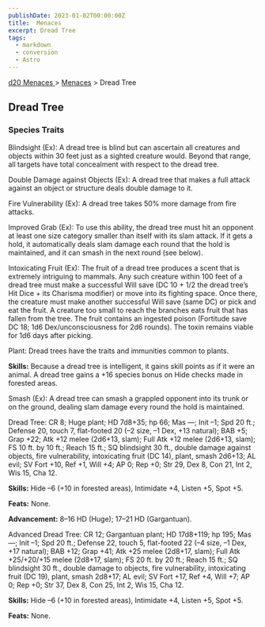 ```yaml
---
publishDate: 2023-01-02T00:00:00Z
title:  Menaces
excerpt: Dread Tree
tags:
  - markdown
  - conversion
  - Astro
---
```


[ d20 Menaces ](/#menacesD20) > [ Menaces](menaces-d20-menaces-index) > Dread Tree

##  Dread Tree

###  Species Traits

Blindsight (Ex): A dread tree is blind but can ascertain all creatures and
objects within 30 feet just as a sighted creature would. Beyond that range,
all targets have total concealment with respect to the dread tree.

Double Damage against Objects (Ex): A dread tree that makes a full attack
against an object or structure deals double damage to it.

Fire Vulnerability (Ex): A dread tree takes 50% more damage from fire attacks.

Improved Grab (Ex): To use this ability, the dread tree must hit an opponent
at least one size category smaller than itself with its slam attack. If it
gets a hold, it automatically deals slam damage each round that the hold is
maintained, and it can smash in the next round (see below).

Intoxicating Fruit (Ex): The fruit of a dread tree produces a scent that is
extremely intriguing to mammals. Any such creature within 100 feet of a dread
tree must make a successful Will save (DC 10 + 1/2 the dread tree’s Hit Dice +
its Charisma modifier) or move into its fighting space. Once there, the
creature must make another successful Will save (same DC) or pick and eat the
fruit. A creature too small to reach the branches eats fruit that has fallen
from the tree. The fruit contains an ingested poison (Fortitude save DC 18;
1d6 Dex/unconsciousness for 2d6 rounds). The toxin remains viable for 1d6 days
after picking.

Plant: Dread trees have the traits and immunities common to plants.

**Skills:** Because a dread tree is intelligent, it gains skill points as if
it were an animal. A dread tree gains a +16 species bonus on Hide checks made
in forested areas.

Smash (Ex): A dread tree can smash a grappled opponent into its trunk or on
the ground, dealing slam damage every round the hold is maintained.

Dread Tree: CR 8; Huge plant; HD 7d8+35; hp 66; Mas —; Init –1; Spd 20 ft.;
Defense 20, touch 7, flat-footed 20 (–2 size, –1 Dex, +13 natural); BAB +5;
Grap +22; Atk +12 melee (2d6+13, slam); Full Atk +12 melee (2d6+13, slam); FS
10 ft. by 10 ft.; Reach 15 ft.; SQ blindsight 30 ft., double damage against
objects, fire vulnerability, intoxicating fruit (DC 14), plant, smash 2d6+13;
AL evil; SV Fort +10, Ref +1, Will +4; AP 0; Rep +0; Str 29, Dex 8, Con 21,
Int 2, Wis 15, Cha 12.

**Skills:** Hide –6 (+10 in forested areas), Intimidate +4, Listen +5, Spot
+5.

**Feats:** None.

**Advancement:** 8–16 HD (Huge); 17–21 HD (Gargantuan).

Advanced Dread Tree: CR 12; Gargantuan plant; HD 17d8+119; hp 195; Mas —; Init
–1; Spd 20 ft.; Defense 22, touch 5, flat-footed 22 (–4 size, –1 Dex, +17
natural); BAB +12; Grap +41; Atk +25 melee (2d8+17, slam); Full Atk
+25/+20/+15 melee (2d8+17, slam); FS 20 ft. by 20 ft.; Reach 15 ft.; SQ
blindsight 30 ft., double damage to objects, fire vulnerability, intoxicating
fruit (DC 19), plant, smash 2d8+17; AL evil; SV Fort +17, Ref +4, Will +7; AP
0; Rep +0; Str 37, Dex 8, Con 25, Int 2, Wis 15, Cha 12.

**Skills:** Hide –6 (+10 in forested areas), Intimidate +4, Listen +5, Spot
+5.

**Feats:** None.

